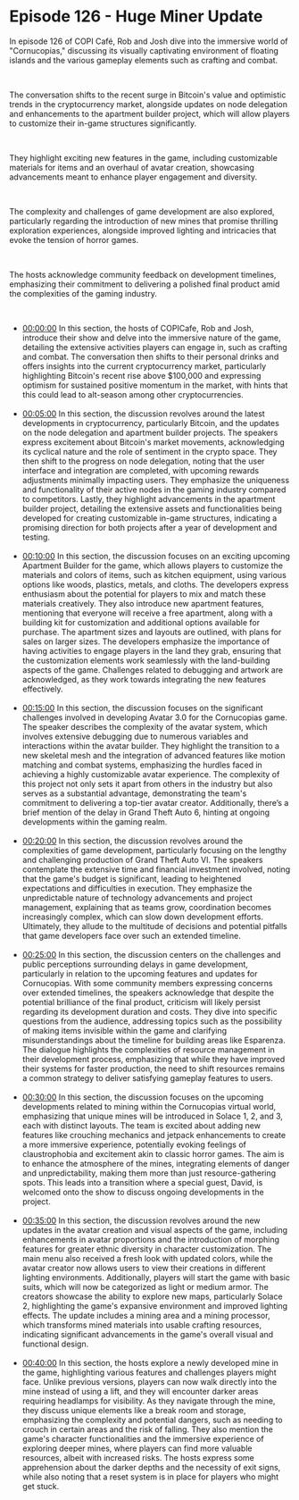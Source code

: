 # Episode 126 - Huge Miner Update   

In episode 126 of COPI Café, Rob and Josh dive into the immersive world of "Cornucopias," discussing its visually captivating environment of floating islands and the various gameplay elements such as crafting and combat.  

</br>

The conversation shifts to the recent surge in Bitcoin's value and optimistic trends in the cryptocurrency market, alongside updates on node delegation and enhancements to the apartment builder project, which will allow players to customize their in-game structures significantly.  

</br>

They highlight exciting new features in the game, including customizable materials for items and an overhaul of avatar creation, showcasing advancements meant to enhance player engagement and diversity.  

</br>

The complexity and challenges of game development are also explored, particularly regarding the introduction of new mines that promise thrilling exploration experiences, alongside improved lighting and intricacies that evoke the tension of horror games.  

</br>

The hosts acknowledge community feedback on development timelines, emphasizing their commitment to delivering a polished final product amid the complexities of the gaming industry.  

</br>


<ul className="styled-list">
  <li><a href="https://youtube.com/watch?v=igzihwoM2Jg&t=0" class="text-orange-500">00:00:00</a> In this section, the hosts of COPICafe, Rob and Josh, introduce their show and delve into the immersive nature of the game, detailing the extensive activities players can engage in, such as crafting and combat. The conversation then shifts to their personal drinks and offers insights into the current cryptocurrency market, particularly highlighting Bitcoin's recent rise above $100,000 and expressing optimism for sustained positive momentum in the market, with hints that this could lead to alt-season among other cryptocurrencies.</li>  

</br>

  <li><a href="https://youtube.com/watch?v=igzihwoM2Jg&t=300" class="text-orange-500">00:05:00</a> In this section, the discussion revolves around the latest developments in cryptocurrency, particularly Bitcoin, and the updates on the node delegation and apartment builder projects. The speakers express excitement about Bitcoin's market movements, acknowledging its cyclical nature and the role of sentiment in the crypto space. They then shift to the progress on node delegation, noting that the user interface and integration are completed, with upcoming rewards adjustments minimally impacting users. They emphasize the uniqueness and functionality of their active nodes in the gaming industry compared to competitors. Lastly, they highlight advancements in the apartment builder project, detailing the extensive assets and functionalities being developed for creating customizable in-game structures, indicating a promising direction for both projects after a year of development and testing.</li>  

</br>

  <li><a href="https://youtube.com/watch?v=igzihwoM2Jg&t=600" class="text-orange-500">00:10:00</a> In this section, the discussion focuses on an exciting upcoming Apartment Builder for the game, which allows players to customize the materials and colors of items, such as kitchen equipment, using various options like woods, plastics, metals, and cloths. The developers express enthusiasm about the potential for players to mix and match these materials creatively. They also introduce new apartment features, mentioning that everyone will receive a free apartment, along with a building kit for customization and additional options available for purchase. The apartment sizes and layouts are outlined, with plans for sales on larger sizes. The developers emphasize the importance of having activities to engage players in the land they grab, ensuring that the customization elements work seamlessly with the land-building aspects of the game. Challenges related to debugging and artwork are acknowledged, as they work towards integrating the new features effectively.</li>  

</br>

  <li><a href="https://youtube.com/watch?v=igzihwoM2Jg&t=900" class="text-orange-500">00:15:00</a> In this section, the discussion focuses on the significant challenges involved in developing Avatar 3.0 for the Cornucopias game. The speaker describes the complexity of the avatar system, which involves extensive debugging due to numerous variables and interactions within the avatar builder. They highlight the transition to a new skeletal mesh and the integration of advanced features like motion matching and combat systems, emphasizing the hurdles faced in achieving a highly customizable avatar experience. The complexity of this project not only sets it apart from others in the industry but also serves as a substantial advantage, demonstrating the team's commitment to delivering a top-tier avatar creator. Additionally, there’s a brief mention of the delay in Grand Theft Auto 6, hinting at ongoing developments within the gaming realm.</li>  

</br>

  <li><a href="https://youtube.com/watch?v=igzihwoM2Jg&t=1200" class="text-orange-500">00:20:00</a> In this section, the discussion revolves around the complexities of game development, particularly focusing on the lengthy and challenging production of Grand Theft Auto VI. The speakers contemplate the extensive time and financial investment involved, noting that the game's budget is significant, leading to heightened expectations and difficulties in execution. They emphasize the unpredictable nature of technology advancements and project management, explaining that as teams grow, coordination becomes increasingly complex, which can slow down development efforts. Ultimately, they allude to the multitude of decisions and potential pitfalls that game developers face over such an extended timeline.</li>  

</br>

  <li><a href="https://youtube.com/watch?v=igzihwoM2Jg&t=1500" class="text-orange-500">00:25:00</a> In this section, the discussion centers on the challenges and public perceptions surrounding delays in game development, particularly in relation to the upcoming features and updates for Cornucopias. With some community members expressing concerns over extended timelines, the speakers acknowledge that despite the potential brilliance of the final product, criticism will likely persist regarding its development duration and costs. They dive into specific questions from the audience, addressing topics such as the possibility of making items invisible within the game and clarifying misunderstandings about the timeline for building areas like Esparenza. The dialogue highlights the complexities of resource management in their development process, emphasizing that while they have improved their systems for faster production, the need to shift resources remains a common strategy to deliver satisfying gameplay features to users.</li>  

</br>

  <li><a href="https://youtube.com/watch?v=igzihwoM2Jg&t=1800" class="text-orange-500">00:30:00</a> In this section, the discussion focuses on the upcoming developments related to mining within the Cornucopias virtual world, emphasizing that unique mines will be introduced in Solace 1, 2, and 3, each with distinct layouts. The team is excited about adding new features like crouching mechanics and jetpack enhancements to create a more immersive experience, potentially evoking feelings of claustrophobia and excitement akin to classic horror games. The aim is to enhance the atmosphere of the mines, integrating elements of danger and unpredictability, making them more than just resource-gathering spots. This leads into a transition where a special guest, David, is welcomed onto the show to discuss ongoing developments in the project.</li>  

</br>

  <li><a href="https://youtube.com/watch?v=igzihwoM2Jg&t=2100" class="text-orange-500">00:35:00</a> In this section, the discussion revolves around the new updates in the avatar creation and visual aspects of the game, including enhancements in avatar proportions and the introduction of morphing features for greater ethnic diversity in character customization. The main menu also received a fresh look with updated colors, while the avatar creator now allows users to view their creations in different lighting environments. Additionally, players will start the game with basic suits, which will now be categorized as light or medium armor. The creators showcase the ability to explore new maps, particularly Solace 2, highlighting the game's expansive environment and improved lighting effects. The update includes a mining area and a mining processor, which transforms mined materials into usable crafting resources, indicating significant advancements in the game's overall visual and functional design.</li>  

</br>

  <li><a href="https://youtube.com/watch?v=igzihwoM2Jg&t=2400" class="text-orange-500">00:40:00</a> In this section, the hosts explore a newly developed mine in the game, highlighting various features and challenges players might face. Unlike previous versions, players can now walk directly into the mine instead of using a lift, and they will encounter darker areas requiring headlamps for visibility. As they navigate through the mine, they discuss unique elements like a break room and storage, emphasizing the complexity and potential dangers, such as needing to crouch in certain areas and the risk of falling. They also mention the game's character functionalities and the immersive experience of exploring deeper mines, where players can find more valuable resources, albeit with increased risks. The hosts express some apprehension about the darker depths and the necessity of exit signs, while also noting that a reset system is in place for players who might get stuck.</li>  
</ul>  

